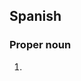 ==Spanish==

===Proper noun===
{{head|es|proper noun}}

# {{initialism of|lang=es|[[secretaría|Secretaría]] [[de]] [[hacienda|Hacienda]] [[y]] [[crédito|Crédito]] [[público|Público]] [[de]] [[México]]}}